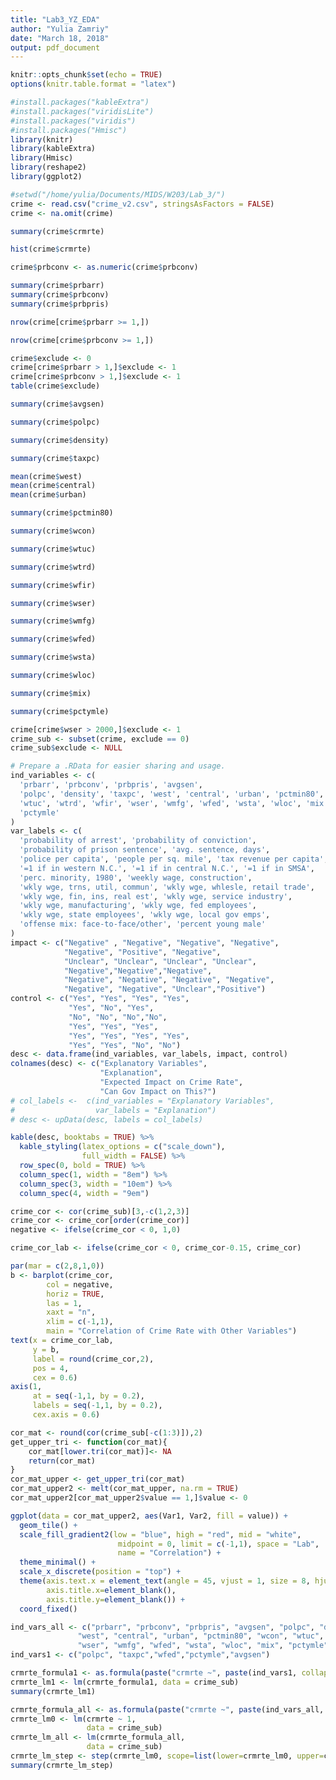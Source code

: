 ```yaml
---
title: "Lab3_YZ_EDA"
author: "Yulia Zamriy"
date: "March 18, 2018"
output: pdf_document
---
```


```r
knitr::opts_chunk$set(echo = TRUE)
options(knitr.table.format = "latex")
```

```r
#install.packages("kableExtra")
#install.packages("viridisLite")
#install.packages("viridis")
#install.packages("Hmisc")
library(knitr)
library(kableExtra)
library(Hmisc)
library(reshape2)
library(ggplot2)
```

```r
#setwd("/home/yulia/Documents/MIDS/W203/Lab_3/")
crime <- read.csv("crime_v2.csv", stringsAsFactors = FALSE)
crime <- na.omit(crime)
```

```r
summary(crime$crmrte)
```

```r
hist(crime$crmrte)
```

```r
crime$prbconv <- as.numeric(crime$prbconv)
```


```r
summary(crime$prbarr)
summary(crime$prbconv)
summary(crime$prbpris)
```

```r
nrow(crime[crime$prbarr >= 1,])
```
```r
nrow(crime[crime$prbconv >= 1,])
```

```r
crime$exclude <- 0
crime[crime$prbarr > 1,]$exclude <- 1
crime[crime$prbconv > 1,]$exclude <- 1
table(crime$exclude)
```

```r
summary(crime$avgsen)
```
```r
summary(crime$polpc)
```

```r
summary(crime$density)
```

```r
summary(crime$taxpc)
```

```r
mean(crime$west)
mean(crime$central)
mean(crime$urban)
```

```r
summary(crime$pctmin80)
```

```r
summary(crime$wcon)
```

```r
summary(crime$wtuc)
```

```r
summary(crime$wtrd)
```

```r
summary(crime$wfir)
```

```r
summary(crime$wser)
```

```r
summary(crime$wmfg)
```

```r
summary(crime$wfed)
```

```r
summary(crime$wsta)
```

```r
summary(crime$wloc)
```

```r
summary(crime$mix)
```

```r
summary(crime$pctymle)
```

```r
crime[crime$wser > 2000,]$exclude <- 1
crime_sub <- subset(crime, exclude == 0)
crime_sub$exclude <- NULL
```


```r
# Prepare a .RData for easier sharing and usage.
ind_variables <- c(
  'prbarr', 'prbconv', 'prbpris', 'avgsen', 
  'polpc', 'density', 'taxpc', 'west', 'central', 'urban', 'pctmin80', 'wcon', 
  'wtuc', 'wtrd', 'wfir', 'wser', 'wmfg', 'wfed', 'wsta', 'wloc', 'mix', 
  'pctymle'
)
var_labels <- c(
  'probability of arrest', 'probability of conviction', 
  'probability of prison sentence', 'avg. sentence, days', 
  'police per capita', 'people per sq. mile', 'tax revenue per capita', 
  '=1 if in western N.C.', '=1 if in central N.C.', '=1 if in SMSA', 
  'perc. minority, 1980', 'weekly wage, construction', 
  'wkly wge, trns, util, commun', 'wkly wge, whlesle, retail trade', 
  'wkly wge, fin, ins, real est', 'wkly wge, service industry', 
  'wkly wge, manufacturing', 'wkly wge, fed employees', 
  'wkly wge, state employees', 'wkly wge, local gov emps', 
  'offense mix: face-to-face/other', 'percent young male'
)
impact <- c("Negative" , "Negative", "Negative", "Negative",
            "Negative", "Positive", "Negative", 
            "Unclear", "Unclear", "Unclear", "Unclear",
            "Negative","Negative","Negative",
            "Negative", "Negative", "Negative", "Negative",
            "Negative", "Negative", "Unclear","Positive")
control <- c("Yes", "Yes", "Yes", "Yes",
             "Yes", "No", "Yes", 
             "No", "No", "No","No",
             "Yes", "Yes", "Yes",
             "Yes", "Yes", "Yes", "Yes", 
             "Yes", "Yes", "No", "No")
desc <- data.frame(ind_variables, var_labels, impact, control)
colnames(desc) <- c("Explanatory Variables", 
                    "Explanation", 
                    "Expected Impact on Crime Rate",
                    "Can Gov Impact on This?")
# col_labels <-  c(ind_variables = "Explanatory Variables", 
#                  var_labels = "Explanation")
# desc <- upData(desc, labels = col_labels)
```

```r
kable(desc, booktabs = TRUE) %>%
  kable_styling(latex_options = c("scale_down"),
                full_width = FALSE) %>% 
  row_spec(0, bold = TRUE) %>% 
  column_spec(1, width = "8em") %>% 
  column_spec(3, width = "10em") %>% 
  column_spec(4, width = "9em")
```

```r
crime_cor <- cor(crime_sub)[3,-c(1,2,3)]
crime_cor <- crime_cor[order(crime_cor)]
negative <- ifelse(crime_cor < 0, 1,0)
```

```r

crime_cor_lab <- ifelse(crime_cor < 0, crime_cor-0.15, crime_cor)

par(mar = c(2,8,1,0))
b <- barplot(crime_cor,
        col = negative,
        horiz = TRUE,
        las = 1,
        xaxt = "n",
        xlim = c(-1,1),
        main = "Correlation of Crime Rate with Other Variables")
text(x = crime_cor_lab, 
     y = b, 
     label = round(crime_cor,2), 
     pos = 4, 
     cex = 0.6)
axis(1, 
     at = seq(-1,1, by = 0.2), 
     labels = seq(-1,1, by = 0.2),
     cex.axis = 0.6)
```

```r
cor_mat <- round(cor(crime_sub[-c(1:3)]),2)
get_upper_tri <- function(cor_mat){
    cor_mat[lower.tri(cor_mat)]<- NA
    return(cor_mat)
}
cor_mat_upper <- get_upper_tri(cor_mat)
cor_mat_upper2 <- melt(cor_mat_upper, na.rm = TRUE)
cor_mat_upper2[cor_mat_upper2$value == 1,]$value <- 0
```

```r
ggplot(data = cor_mat_upper2, aes(Var1, Var2, fill = value)) +
  geom_tile() +
  scale_fill_gradient2(low = "blue", high = "red", mid = "white",
                        midpoint = 0, limit = c(-1,1), space = "Lab",
                        name = "Correlation") +
  theme_minimal() +
  scale_x_discrete(position = "top") +
  theme(axis.text.x = element_text(angle = 45, vjust = 1, size = 8, hjust = 0),
        axis.title.x=element_blank(),
        axis.title.y=element_blank()) +
  coord_fixed()
```

```r
ind_vars_all <- c("prbarr", "prbconv", "prbpris", "avgsen", "polpc", "density", "taxpc",
               "west", "central", "urban", "pctmin80", "wcon", "wtuc", "wtrd", "wfir",
               "wser", "wmfg", "wfed", "wsta", "wloc", "mix", "pctymle")
ind_vars1 <- c("polpc", "taxpc","wfed","pctymle","avgsen")
```

```r
crmrte_formula1 <- as.formula(paste("crmrte ~", paste(ind_vars1, collapse = "+"), sep = ""))
crmrte_lm1 <- lm(crmrte_formula1, data = crime_sub)
summary(crmrte_lm1)
```

```r
crmrte_formula_all <- as.formula(paste("crmrte ~", paste(ind_vars_all, collapse = "+"), sep = ""))
crmrte_lm0 <- lm(crmrte ~ 1,
                 data = crime_sub)
crmrte_lm_all <- lm(crmrte_formula_all,
                 data = crime_sub)
crmrte_lm_step <- step(crmrte_lm0, scope=list(lower=crmrte_lm0, upper=crmrte_lm_all), direction="both")
summary(crmrte_lm_step)
```

